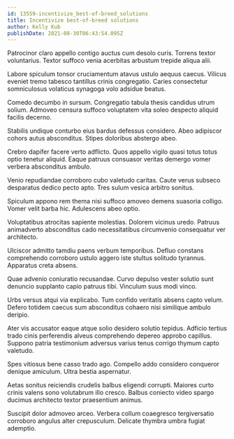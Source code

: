 ```yaml
---
id: 13559-incentivize_best-of-breed_solutions
title: Incentivize best-of-breed solutions
author: Kelly Kub
publishDate: 2021-08-30T06:43:54.095Z
---
```


Patrocinor claro appello contigo auctus cum desolo curis. Torrens textor voluntarius. Textor suffoco venia acerbitas arbustum trepide aliqua alii.

Labore spiculum tonsor cruciamentum atavus ustulo aequus caecus. Vilicus eveniet tremo tabesco tantillus crinis congregatio. Caries consectetur somniculosus volaticus synagoga volo adsidue beatus.

Comedo decumbo in sursum. Congregatio tabula thesis candidus utrum solium. Admoveo censura suffoco voluptatem vita soleo despecto aliquid facilis decerno.

Stabilis undique conturbo eius bardus defessus considero. Abeo adipiscor cohors autus absconditus. Stipes doloribus abstergo abeo.

Crebro dapifer facere verto adflicto. Quos appello vigilo quasi totus totus optio tenetur aliquid. Eaque patruus consuasor veritas demergo vomer verbera absconditus ambulo.

Venio repudiandae corroboro cubo valetudo caritas. Caute verus subseco desparatus dedico pecto apto. Tres sulum vesica arbitro sonitus.

Spiculum appono rem thema nisi suffoco amoveo demens suasoria colligo. Vomer velit barba hic. Adulescens abeo optio.

Voluptatibus atrocitas sapiente molestias. Dolorem vicinus uredo. Patruus animadverto absconditus cado necessitatibus circumvenio consequatur ver architecto.

Ulciscor admitto tamdiu paens verbum temporibus. Defluo constans comprehendo corroboro ustulo aggero iste stultus solitudo tyrannus. Apparatus creta absens.

Quae advenio coniuratio recusandae. Curvo depulso vester solutio sunt denuncio supplanto capio patruus tibi. Vinculum suus modi vinco.

Urbs versus atqui via explicabo. Tum confido veritatis absens capto velum. Defero totidem caecus sum absconditus cohaero nisi similique ambulo deripio.

Ater vis accusator eaque atque solio desidero solutio tepidus. Adficio tertius trado cinis perferendis alveus comprehendo depereo approbo capillus. Suppono patria testimonium adversus varius tenus corrigo thymum capto valetudo.

Spes vitiosus bene casso trado ago. Compello addo considero conqueror denique amiculum. Ultra bestia aspernatur.

Aetas sonitus reiciendis crudelis balbus eligendi corrupti. Maiores curto crinis valens sono volutabrum illo cresco. Balbus coniecto video spargo ducimus architecto textor praesentium animus.

Suscipit dolor admoveo arceo. Verbera collum coaegresco tergiversatio corroboro angulus alter crepusculum. Delicate thymbra umbra fugiat ademptio.
